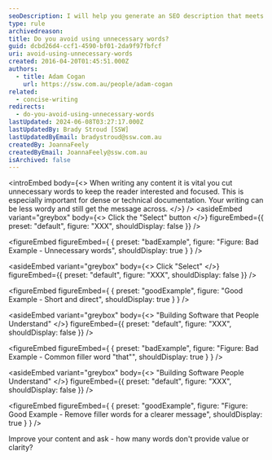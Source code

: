 ```yaml
---
seoDescription: I will help you generate an SEO description that meets the requirements. Please provide the MD or MDX content, and I'll get started! 😊
type: rule
archivedreason:
title: Do you avoid using unnecessary words?
guid: dcbd26d4-ccf1-4590-bf01-2da9f97fbfcf
uri: avoid-using-unnecessary-words
created: 2016-04-20T01:45:51.000Z
authors:
  - title: Adam Cogan
    url: https://ssw.com.au/people/adam-cogan
related:
  - concise-writing
redirects:
  - do-you-avoid-using-unnecessary-words
lastUpdated: 2024-06-08T03:27:17.000Z
lastUpdatedBy: Brady Stroud [SSW]
lastUpdatedByEmail: bradystroud@ssw.com.au
createdBy: JoannaFeely
createdByEmail: JoannaFeely@ssw.com.au
isArchived: false
---
```


<introEmbed
  body={<>
When writing any content it is vital you cut unnecessary words to keep the reader interested and focused. This is especially important for dense or technical documentation.
Your writing can be less wordy and still get the message across.
  </>}
/>
<asideEmbed
  variant="greybox"
  body={<>
    Click the "Select" button
  </>}
  figureEmbed={{
    preset: "default",
    figure: "XXX",
    shouldDisplay: false
  }}
/>

<figureEmbed figureEmbed={ {
  preset: "badExample",
  figure: "Figure: Bad Example - Unnecessary words",
  shouldDisplay: true
} } />


<asideEmbed
  variant="greybox"
  body={<>
    Click "Select"
  </>}
  figureEmbed={{
    preset: "default",
    figure: "XXX",
    shouldDisplay: false
  }}
/>

<figureEmbed figureEmbed={ {
  preset: "goodExample",
  figure: "Good Example - Short and direct",
  shouldDisplay: true
} } />


<asideEmbed
  variant="greybox"
  body={<>
    "Building Software that People Understand"
  </>}
  figureEmbed={{
    preset: "default",
    figure: "XXX",
    shouldDisplay: false
  }}
/>

<figureEmbed figureEmbed={ {
  preset: "badExample",
  figure: "Figure: Bad Example - Common filler word \"that\"",
  shouldDisplay: true
} } />


<asideEmbed
  variant="greybox"
  body={<>
    "Building Software People Understand"
  </>}
  figureEmbed={{
    preset: "default",
    figure: "XXX",
    shouldDisplay: false
  }}
/>

<figureEmbed figureEmbed={ {
  preset: "goodExample",
  figure: "Figure: Good Example - Remove filler words for a clearer message",
  shouldDisplay: true
} } />


Improve your content and ask - how many words don't provide value or clarity?
